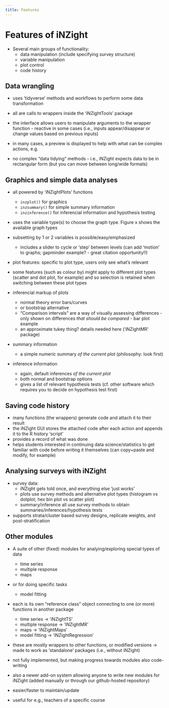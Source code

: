 ```yaml
---
title: Features
---
```


# Features of iNZight

* Several main groups of functionality:
    * data manipulation (include specifying survey structure)
    * variable manipulation
    * plot control
    * code history

## Data wrangling

* uses 'tidyverse' methods and workflows to perform some data transformation
* all are calls to wrappers inside the 'iNZightTools' package
* the interface allows users to manipulate arguments to the wrapper function - reactive in some cases (i.e., inputs appear/disappear or change values based on previous inputs)
* in many cases, a preview is displayed to help with what can be complex actions, e.g.

* no complex "data tidying" methods - i.e., iNZight expects data to be in rectangular form (but you can move between long/wide formats)


## Graphics and simple data analyses

* all powered by 'iNZightPlots' functions
    * `inzplot()` for graphics
    * `inzsummary()` for simple summary information
    * `inzinference()` for inferencial information and hypothesis testing
* uses the variable type(s) to choose the graph type. Figure x shows the available graph types
* subsetting by 1 or 2 variables is possible/easy/emphasized
    * includes a slider to cycle or 'step' between levels (can add 'motion' to graphs; gapminder example? - great citation opportunity!!)
* plot features: specific to plot type, users only see what's relevant
* some features (such as colour by) might apply to different plot types (scatter and dot plot, for example) and so selection is retained when switching between these plot types

* inferencial markup of plots
    * normal theory error bars/curves
    * or bootstrap alternative
    * "Comparison intervals" are a way of visually assessing differences - only shown on differences *that should be compared* - bar plot example
    * an approximate tukey thing? details needed here ('iNZightMR' package)

* summary information
    * a simple numeric summary *of the current plot* (philosophy: look first)
* inference information
    * again, default inferences *of the current plot*
    * both normal and bootstrap options
    * gives a list of relevant hypothesis tests (cf. other software which requires you to decide on hypothesis test first)


## Saving code history

* many functions (the wrappers) generate code and attach it to their result
\begin{lstlisting}[language=R]
data.filtered <- iNZightTools::filterData(iris, "Species", "Setosa")
cat(code(data.filtered))
# iris %>% dplyr::filter(Species == "Setosa")
\end{lstlisting}

* the iNZight GUI stores the attached code after each action and appends it to the R history 'script'
* provides a record of what was done
* helps students interested in continuing data science/statistics to get familiar with code before writing it themselves (can copy+paste and modify, for example)

## Analysing surveys with iNZight

* survey data:
    * iNZight gets told once, and everything else 'just works'
    * plots use survey methods and alternative plot types (histogram vs dotplot; hex bin plot vs scatter plot)
    * summary/inference all use survey methods to obtain summaries/inferences/hypothesis tests

* supports strata/cluster based survey designs, replicate weights, and post-stratification


## Other modules

* A suite of other (fixed) modules for analying/exploring special types of data
    * time series
    * multiple response
    * maps
* or for doing specific tasks
    * model fitting

* each is its own "reference class" object connecting to one (or more) functions in another package
    * time series -> 'iNZightTS'
    * multiple response -> 'iNZightMR'
    * maps -> 'iNZightMaps'
    * model fitting -> 'iNZightRegression'
* these are mostly wrappers to other functions, or modified versions -> made to work as 'standalone' packages (i.e., without iNZight)
* not fully implemented, but making progress towards modules also code-writing

* also a newer add-on system allowing anyone to write new modules for iNZight (added manually or through our github-hosted repository)
* easier/faster to maintain/update
* useful for e.g., teachers of a specific course


